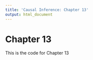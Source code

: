 ```yaml
---
title: 'Causal Inference: Chapter 13'
output: html_document
---
```

# Chapter 13

This is the code for Chapter 13

